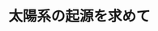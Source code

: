 ﻿---
title: "太陽系の起源を求めて"
category: "理学院"
vol: "13"
interviewee: "中澤 清 "
url: ""
tags: []
pdf: "13-1.pdf"
facephoto: ""
career: ""
preface: "我々の住む地球、太陽系、そして銀河系は、一体どんなプロセスを経て、どのようにしてできたのか。この疑問は、誰しも一度は持ったことがあるのではないだろうか。惑星物理理学院や太陽系形成論などと呼ばれる分野に属するこの問題は、1970年代に入って大きく発展した。アメリカのCameron、ソビエトのSafronov、そして京都大学の林教授が、それぞれ太陽系形成のモデルを発表したのである。現在では、京都大学グループが提唱した通称「Kyoto-model」が主流となっている。そこで今回我々は、この「Kyoto-model」の構築に深く関与され、本学においても太陽系形成論に正面から取り組んでおられる、応用物理理学院科（現地球惑星科学科）の中澤清教授にお話を伺うことにした。"
---
